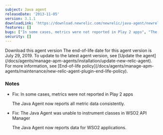 ```yaml
---
subject: Java agent
releaseDate: '2013-11-05'
version: 3.1.1
downloadLink: 'https://download.newrelic.com/newrelic/java-agent/newrelic-agent/3.1.1/'
features: []
bugs: ["In some cases, metrics were not reported in Play 2 apps", "The Java Agent was unable to instrument classes in WSO2 API Manager"]
security: []
---
```


<ButtonGroup>
  <ButtonLink
    role="button"
    to="https://download.newrelic.com/newrelic/java-agent/newrelic-agent/3.1.1/"
    variant="primary"
  >
    Download this agent version
  </ButtonLink>
</ButtonGroup>

<Callout variant="important">
  The end-of-life date for this agent version is July 29, 2019. To update to the latest agent version, see [Update the agent](/docs/agents/manage-apm-agents/installation/update-new-relic-agent). For more information, see [End-of-life policy](/docs/agents/manage-apm-agents/maintenance/new-relic-agent-plugin-end-life-policy).
</Callout>

### Notes

* Fix: In some cases, metrics were not reported in Play 2 apps

  The Java Agent now reports all metric data consistently.
* Fix: The Java Agent was unable to instrument classes in WSO2 API Manager

  The Java Agent now reports data for WSO2 applications.
